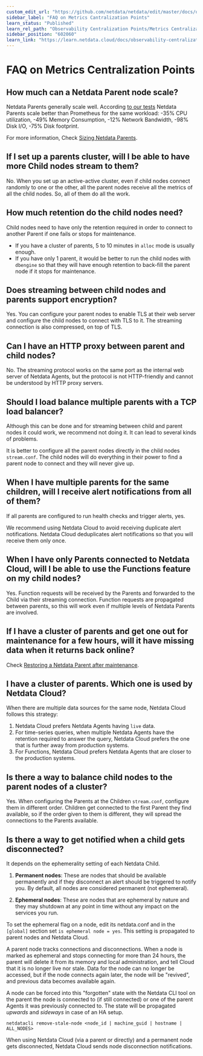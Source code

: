 ```yaml
---
custom_edit_url: "https://github.com/netdata/netdata/edit/master/docs/observability-centralization-points/metrics-centralization-points/faq.md"
sidebar_label: "FAQ on Metrics Cantralization Points"
learn_status: "Published"
learn_rel_path: "Observability Centralization Points/Metrics Centralization Points"
sidebar_position: "602060"
learn_link: "https://learn.netdata.cloud/docs/observability-centralization-points/metrics-centralization-points/faq-on-metrics-cantralization-points"
---
```


# FAQ on Metrics Centralization Points

## How much can a Netdata Parent node scale?

Netdata Parents generally scale well. According [to our tests](https://blog.netdata.cloud/netdata-vs-prometheus-performance-analysis/) Netdata Parents scale better than Prometheus for the same workload: -35% CPU utilization, -49% Memory Consumption, -12% Network Bandwidth, -98% Disk I/O, -75% Disk footprint.

For more information, Check [Sizing Netdata Parents](/docs/observability-centralization-points/metrics-centralization-points/sizing-netdata-parents).

## If I set up a parents cluster, will I be able to have more Child nodes stream to them?

No. When you set up an active-active cluster, even if child nodes connect randomly to one or the other, all the parent nodes receive all the metrics of all the child nodes. So, all of them do all the work.

## How much retention do the child nodes need?

Child nodes need to have only the retention required in order to connect to another Parent if one fails or stops for maintenance.

- If you have a cluster of parents, 5 to 10 minutes in `alloc` mode is usually enough.
- If you have only 1 parent, it would be better to run the child nodes with `dbengine` so that they will have enough retention to back-fill the parent node if it stops for maintenance.

## Does streaming between child nodes and parents support encryption?

Yes. You can configure your parent nodes to enable TLS at their web server and configure the child nodes to connect with TLS to it. The streaming connection is also compressed, on top of TLS.

## Can I have an HTTP proxy between parent and child nodes?

No. The streaming protocol works on the same port as the internal web server of Netdata Agents, but the protocol is not HTTP-friendly and cannot be understood by HTTP proxy servers.

## Should I load balance multiple parents with a TCP load balancer?

Although this can be done and for streaming between child and parent nodes it could work, we recommend not doing it. It can lead to several kinds of problems.

It is better to configure all the parent nodes directly in the child nodes `stream.conf`. The child nodes will do everything in their power to find a parent node to connect and they will never give up.

## When I have multiple parents for the same children, will I receive alert notifications from all of them?

If all parents are configured to run health checks and trigger alerts, yes.

We recommend using Netdata Cloud to avoid receiving duplicate alert notifications. Netdata Cloud deduplicates alert notifications so that you will receive them only once.

## When I have only Parents connected to Netdata Cloud, will I be able to use the Functions feature on my child nodes?

Yes. Function requests will be received by the Parents and forwarded to the Child via their streaming connection. Function requests are propagated between parents, so this will work even if multiple levels of Netdata Parents are involved.

## If I have a cluster of parents and get one out for maintenance for a few hours, will it have missing data when it returns back online?

Check [Restoring a Netdata Parent after maintenance](/docs/observability-centralization-points/metrics-centralization-points/clustering-and-high-availability-of-netdata-parents).

## I have a cluster of parents. Which one is used by Netdata Cloud?

When there are multiple data sources for the same node, Netdata Cloud follows this strategy:

1. Netdata Cloud prefers Netdata Agents having `live` data.
2. For time-series queries, when multiple Netdata Agents have the retention required to answer the query, Netdata Cloud prefers the one that is further away from production systems.
3. For Functions, Netdata Cloud prefers Netdata Agents that are closer to the production systems.

## Is there a way to balance child nodes to the parent nodes of a cluster?

Yes. When configuring the Parents at the Children `stream.conf`, configure them in different order. Children get connected to the first Parent they find available, so if the order given to them is different, they will spread the connections to the Parents available.

## Is there a way to get notified when a child gets disconnected?

It depends on the ephemerality setting of each Netdata Child.

1. **Permanent nodes**: These are nodes that should be available permanently and if they disconnect an alert should be triggered to notify you.  By default, all nodes are considered permanent (not ephemeral).

2. **Ephemeral nodes**: These are nodes that are ephemeral by nature and they may shutdown at any point in time without any impact on the services you run.

To set the ephemeral flag on a node, edit its netdata.conf and in the `[global]` section set `is ephemeral node = yes`. This setting is propagated to parent nodes and Netdata Cloud.

A parent node tracks connections and disconnections. When a node is marked as ephemeral and stops connecting for more than 24 hours, the parent will delete it from its memory and local administration, and tell Cloud that it is no longer live nor stale. Data for the node can no longer be accessed, but if the node connects again later, the node will be "revived", and previous data becomes available again.

A node can be forced into this "forgotten" state with the Netdata CLI tool on the parent the node is connected to (if still connected) or one of the parent Agents it was previously connected to. The state will be propagated _upwards_ and _sideways_ in case of an HA setup.

```
netdatacli remove-stale-node <node_id | machine_guid | hostname | ALL_NODES>
```

When using Netdata Cloud (via a parent or directly) and a permanent node gets disconnected, Netdata Cloud sends node disconnection notifications.
